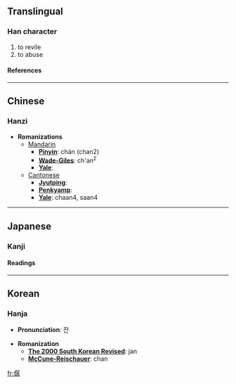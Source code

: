 ==Translingual==
===Han character===
{{Han char|rad=人|as=12|sn=14|four=2724<sub>7</sub>|canj=人尸弓木 (OSND)}}
# to revile
# to abuse
====References====
{{Han ref|kx=0116.280|dkj=01103|dj=0248.060|hdz=10222.110|uh=50DD|ud=20701|bh=E0F7|bd=57591}}
----

==Chinese==
===Hanzi===


* '''Romanizations'''
** [[Mandarin]]
*** '''[[Pinyin]]''': chán (chan2)
*** '''[[Wade-Giles]]''': ch'an<sup>2</sup>
*** '''[[Yale]]''': 
**[[Cantonese]]
***'''[[Jyutping]]''':
***'''[[Penkyamp]]''': 
***'''[[Yale]]''': chaan4, saan4


----
==Japanese==
===Kanji===
{{ja-kanji|grade=|rs=人12}}
====Readings====
{{ja-readings|on=[[さん]] (san), [[ぜん]] (zen)|kun=[[そなえる]] (sonaeru), [[ののしる]] (nonoshiru), [[あらわす]] (arawasu)}}


----
==Korean==
===Hanja===

* '''Pronunciation''': 잔

* '''Romanization'''
** '''[[The 2000 South Korean Revised Romanization|The 2000 South Korean Revised]]''': jan
** '''[[McCune-Reischauer]]''': chan


[[fr:僝]]